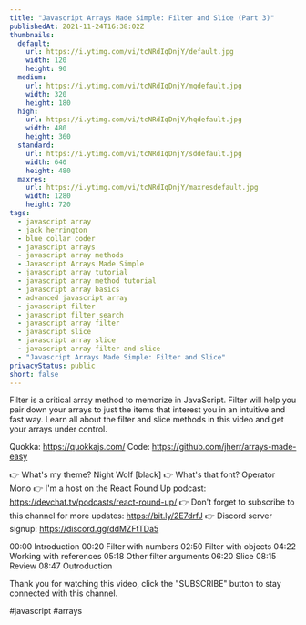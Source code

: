 ```yaml
---
title: "Javascript Arrays Made Simple: Filter and Slice (Part 3)"
publishedAt: 2021-11-24T16:38:02Z
thumbnails:
  default:
    url: https://i.ytimg.com/vi/tcNRdIqDnjY/default.jpg
    width: 120
    height: 90
  medium:
    url: https://i.ytimg.com/vi/tcNRdIqDnjY/mqdefault.jpg
    width: 320
    height: 180
  high:
    url: https://i.ytimg.com/vi/tcNRdIqDnjY/hqdefault.jpg
    width: 480
    height: 360
  standard:
    url: https://i.ytimg.com/vi/tcNRdIqDnjY/sddefault.jpg
    width: 640
    height: 480
  maxres:
    url: https://i.ytimg.com/vi/tcNRdIqDnjY/maxresdefault.jpg
    width: 1280
    height: 720
tags:
  - javascript array
  - jack herrington
  - blue collar coder
  - javascript arrays
  - javascript array methods
  - Javascript Arrays Made Simple
  - javascript array tutorial
  - javascript array method tutorial
  - javascript array basics
  - advanced javascript array
  - javascript filter
  - javascript filter search
  - javascript array filter
  - javascript slice
  - javascript array slice
  - javascript array filter and slice
  - "Javascript Arrays Made Simple: Filter and Slice"
privacyStatus: public
short: false
---
```

  
  Filter is a critical array method to memorize in JavaScript. Filter will help you pair down your arrays to just the items that interest you in an intuitive and fast way. Learn all about the filter and slice methods in this video and get your arrays under control.

Quokka: https://quokkajs.com/
Code: https://github.com/jherr/arrays-made-easy

👉 What's my theme? Night Wolf [black]
👉 What's that font? Operator Mono
👉 I'm a host on the React Round Up podcast: https://devchat.tv/podcasts/react-round-up/
👉 Don't forget to subscribe to this channel for more updates: https://bit.ly/2E7drfJ
👉 Discord server signup: https://discord.gg/ddMZFtTDa5

00:00 Introduction
00:20 Filter with numbers
02:50 Filter with objects
04:22 Working with references
05:18 Other filter arguments
06:20 Slice
08:15 Review
08:47 Outroduction

Thank you for watching this video, click the "SUBSCRIBE" button to stay connected with this channel. 

#javascript #arrays
  
